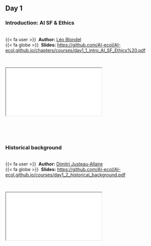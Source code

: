
## Day 1 {.unnumbered}

### Introduction: AI SF & Ethics 

<br />
{{< fa user >}} &nbsp;**Author:** [Léo Blondel](https://www.alien.club/)<br/>
{{< fa globe >}} &nbsp;**Slides:** <https://github.com/AI-ecol/AI-ecol.github.io/chapters/courses/day1_1_intro_AI_SF_Ethics%20.pdf>



<br />

<div class="container">
  <iframe class="responsive-iframe" src="day1_1_intro_AI_SF_Ethics.pdf"></iframe>
</div> 


<br /><br /><br />

### Historical background

<br />
{{< fa user >}} &nbsp;**Author:** [Dimitri Justeau-Allaire](https://dimitri-justeau.github.io/)<br/>
{{< fa globe >}} &nbsp;**Slides:** <https://github.com/AI-ecol/AI-ecol.github.io/courses/day1_2_historical_background.pdf>


<br />

<div class="container">
  <iframe class="responsive-iframe" src="day1_2_historical_background.pdf"></iframe>
</div> 